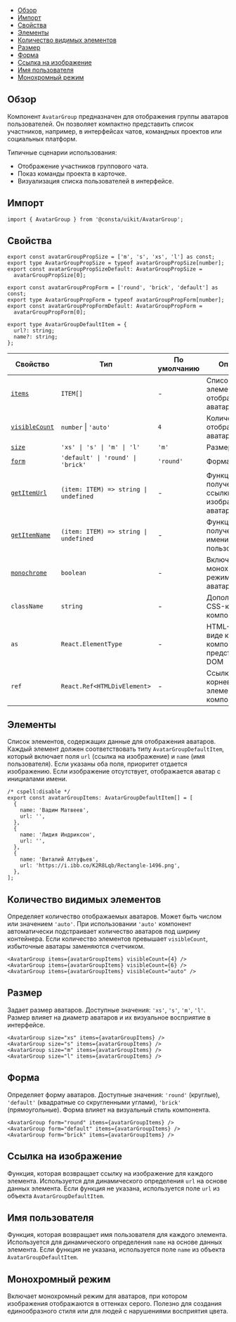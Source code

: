 

<MdxMenu>

- [Обзор](#обзор)
- [Импорт](#импорт)
- [Свойства](#свойства)
- [Элементы](#элементы)
- [Количество видимых элементов](#количество-видимых-элементов)
- [Размер](#размер)
- [Форма](#форма)
- [Ссылка на изображение](#ссылка-на-изображение)
- [Имя пользователя](#имя-пользователя)
- [Монохромный режим](#монохромный-режим)

</MdxMenu>

## Обзор

Компонент `AvatarGroup` предназначен для отображения группы аватаров пользователей. Он позволяет компактно представить список участников, например, в интерфейсах чатов, командных проектов или социальных платформ.

Типичные сценарии использования:

- Отображение участников группового чата.
- Показ команды проекта в карточке.
- Визуализация списка пользователей в интерфейсе.

## Импорт

```tsx
import { AvatarGroup } from '@consta/uikit/AvatarGroup';
```

## Свойства

```tsx
export const avatarGroupPropSize = ['m', 's', 'xs', 'l'] as const;
export type AvatarGroupPropSize = typeof avatarGroupPropSize[number];
export const avatarGroupPropSizeDefault: AvatarGroupPropSize =
  avatarGroupPropSize[0];

export const avatarGroupPropForm = ['round', 'brick', 'default'] as const;
export type AvatarGroupPropForm = typeof avatarGroupPropForm[number];
export const avatarGroupPropFormDefault: AvatarGroupPropForm =
  avatarGroupPropForm[0];

export type AvatarGroupDefaultItem = {
  url?: string;
  name?: string;
};
```

| Свойство                                        | Тип                                   | По умолчанию | Описание                                                    |
| ----------------------------------------------- | ------------------------------------- | ------------ | ----------------------------------------------------------- |
| [`items`](#элементы)                            | `ITEM[]`                              | -            | Список элементов для отображения аватаров                   |
| [`visibleCount`](#количество-видимых-элементов) | `number` \| `'auto'`                  | `4`          | Количество отображаемых аватаров                            |
| [`size`](#размер)                               | `'xs' \| 's' \| 'm' \| 'l'`           | `'m'`        | Размер аватаров                                             |
| [`form`](#форма)                                | `'default' \| 'round' \| 'brick'`     | `'round'`    | Форма аватаров                                              |
| [`getItemUrl`](#ссылка-на-изображение)          | `(item: ITEM) => string \| undefined` | -            | Функция для получения ссылки на изображение аватара         |
| [`getItemName`](#имя-пользователя)              | `(item: ITEM) => string \| undefined` | -            | Функция для получения имени пользователя                    |
| [`monochrome`](#монохромный-режим)              | `boolean`                             | -            | Включение монохромного режима для аватаров                  |
| `className`                                     | `string`                              | -            | Дополнительный CSS-класс для компонента                     |
| `as`                                            | `React.ElementType`                   | -            | HTML-тег, в виде которого компонент будет представлен в DOM |
| `ref`                                           | `React.Ref<HTMLDivElement>`           | -            | Ссылка на корневой DOM-элемент компонента                   |

## Элементы

Список элементов, содержащих данные для отображения аватаров. Каждый элемент должен соответствовать типу `AvatarGroupDefaultItem`, который включает поля `url` (ссылка на изображение) и `name` (имя пользователя). Если указаны оба поля, приоритет отдается изображению. Если изображение отсутствует, отображается аватар с инициалами имени.

```tsx
/* cspell:disable */
export const avatarGroupItems: AvatarGroupDefaultItem[] = [
  {
    name: 'Вадим Матвеев',
    url: '',
  },
  {
    name: 'Лидия Индриксон',
    url: '',
  },
  {
    name: 'Виталий Алтуфьев',
    url: 'https://i.ibb.co/K2R8Lqb/Rectangle-1496.png',
  },
];
```

## Количество видимых элементов

Определяет количество отображаемых аватаров. Может быть числом или значением `'auto'`. При использовании `'auto'` компонент автоматически подстраивает количество аватаров под ширину контейнера. Если количество элементов превышает `visibleCount`, избыточные аватары заменяются счетчиком.

<MdxTabs>

<AvatarGroupExampleCount />

```tsx
<AvatarGroup items={avatarGroupItems} visibleCount={4} />
<AvatarGroup items={avatarGroupItems} visibleCount={6} />
<AvatarGroup items={avatarGroupItems} visibleCount="auto" />
```

</MdxTabs>

## Размер

Задает размер аватаров. Доступные значения: `'xs'`, `'s'`, `'m'`, `'l'`. Размер влияет на диаметр аватаров и их визуальное восприятие в интерфейсе.

<MdxTabs>

<AvatarGroupExampleSize />

```tsx
<AvatarGroup size="xs" items={avatarGroupItems} />
<AvatarGroup size="s" items={avatarGroupItems} />
<AvatarGroup size="m" items={avatarGroupItems} />
<AvatarGroup size="l" items={avatarGroupItems} />
```

</MdxTabs>

## Форма

Определяет форму аватаров. Доступные значения: `'round'` (круглые), `'default'` (квадратные со скругленными углами), `'brick'` (прямоугольные). Форма влияет на визуальный стиль компонента.

<MdxTabs>

<AvatarGroupExampleForm />

```tsx
<AvatarGroup form="round" items={avatarGroupItems} />
<AvatarGroup form="default" items={avatarGroupItems} />
<AvatarGroup form="brick" items={avatarGroupItems} />
```

</MdxTabs>

## Ссылка на изображение

Функция, которая возвращает ссылку на изображение для каждого элемента. Используется для динамического определения `url` на основе данных элемента. Если функция не указана, используется поле `url` из объекта `AvatarGroupDefaultItem`.

## Имя пользователя

Функция, которая возвращает имя пользователя для каждого элемента. Используется для динамического определения `name` на основе данных элемента. Если функция не указана, используется поле `name` из объекта `AvatarGroupDefaultItem`.

## Монохромный режим

Включает монохромный режим для аватаров, при котором изображения отображаются в оттенках серого. Полезно для создания единообразного стиля или для людей с нарушениями восприятия цвета.
